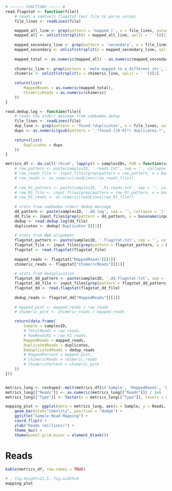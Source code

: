 ```r
# ~~~~~~ FUNCTIONS ~~~~~ #
read.flagstat <- function(file){
    # reads a samtools flagstat text file to parse values
    file_lines <- readLines(file)

    mapped_all_line <- grep(pattern = 'mapped (', x = file_lines, value = TRUE, fixed = TRUE)[1]
    mapped_all <- unlist(strsplit(x = mapped_all_line, split = ' '))[1]
    
    mapped_secondary_line <- grep(pattern = 'secondary', x = file_lines, value = TRUE, fixed = TRUE)[1]
    mapped_secondary <- unlist(strsplit(x = mapped_secondary_line, split = ' '))[1]
    
    mapped_total <- as.numeric(mapped_all) - as.numeric(mapped_secondary)
    
    chimeric_line <- grep(pattern = 'mate mapped to a different chr', x = file_lines, value = TRUE, fixed = TRUE)[1]
    chimeric <- unlist(strsplit(x = chimeric_line, split = ' '))[1]
    
    return(list(
        MappedReads = as.numeric(mapped_total),
        ChimericReads = as.numeric(chimeric)
    ))
}

read.dedup.log <- function(file){
    # reads the stderr message from sambamba dedup
    file_lines <- readLines(file)
    dup_line <- grep(pattern = 'found.*duplicates', x = file_lines, value = TRUE)
    dups <- as.numeric(gsub(pattern = '.*found ([0-9]*) duplicates.*', replacement = '\\1', x = dup_line))
    
    return(list(
        Duplicates = dups
    ))
}

```

```r
metrics_df <- do.call('rbind', lapply(X = samplesIDs, FUN = function(samplesID){
    # raw_pattern <- paste(samplesID, '.reads.txt', sep = '', collapse = '|')
    # raw_reads_file <- input_files[grep(pattern = raw_pattern, x = basename(input_files))]
    # raw_reads <- as.numeric(readLines(raw_reads_file))
    
    # raw_R1_pattern <- paste(samplesID, '_R1.reads.txt', sep = '', collapse = '|')
    # raw_R1_file <- input_files[grep(pattern = raw_R1_pattern, x = basename(input_files))]
    # raw_R1_reads <- as.numeric(readLines(raw_R1_file))
    
    # stats from sambamba stderr dedup message 
    dd_pattern <- paste(samplesID, '.dd.log', sep = '', collapse = '|')
    dd_file <- input_files[grep(pattern = dd_pattern, x = basename(input_files))]
    dedup <- read.dedup.log(dd_file) 
    duplicates <- dedup['Duplicates'][[1]]
    
    # stats from BWA alignment
    flagstat_pattern <- paste(samplesID, '.flagstat.txt', sep = '', collapse = '|')
    flagstat_file <- input_files[grep(pattern = flagstat_pattern, x = basename(input_files))]
    flagstat <- read.flagstat(flagstat_file)
    
    mapped_reads <- flagstat["MappedReads"][[1]]
    chimeric_reads <- flagstat["ChimericReads"][[1]]
    
    # stats from deduplication
    flagstat_dd_pattern <- paste(samplesID, '.dd.flagstat.txt', sep = '', collapse = '|')
    flagstat_dd_file <- input_files[grep(pattern = flagstat_dd_pattern, x = basename(input_files))]
    flagstat_dd <- read.flagstat(flagstat_dd_file)
    
    dedup_reads <- flagstat_dd["MappedReads"][[1]]
    
    # mapped_pcnt <- mapped_reads / raw_reads
    # chimeric_pcnt <- chimeric_reads / mapped_reads

    return(data.frame(
        Sample = samplesID, 
        # TotalReads = raw_reads,
        # RawReadsR1 = raw_R1_reads,
        MappedReads = mapped_reads,
        DuplicatedReads = duplicates,
        DeduplicatedReads = dedup_reads
        # MappedPercent = mapped_pcnt,
        # ChimericReads = chimeric_reads
        # ChimericPercent = chimeric_pcnt
    ))
}))


metrics_long <- reshape2::melt(metrics_df[c('Sample', 'MappedReads', 'DeduplicatedReads')], id.vars="Sample", variable.name="Type", value.name="Reads")
metrics_long[["Reads"]] <- as.numeric(metrics_long[["Reads"]]) / 1e6
metrics_long[["Type"]] <- factor(x = metrics_long[["Type"]], levels = sort(unique(as.character(metrics_long[["Type"]]), decreasing = TRUE)))

mapping_plot <- ggplot(data = metrics_long, aes(x = Sample, y = Reads, fill = Type)) + 
    geom_bar(stat="identity", position = "dodge") + 
    ggtitle("Sample Read Mapping") + 
    coord_flip() + 
    ylab("Reads (millions)") + 
    theme_bw() +
    theme(panel.grid.minor = element_blank())

```

# Reads

```r
kable(metrics_df, row.names = TRUE)
```

```r
# , fig.height=11.5, fig.width=8
mapping_plot
```
